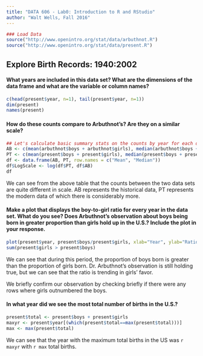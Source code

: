 ```yaml
---
title: "DATA 606 - Lab0: Introduction to R and RStudio"
author: "Walt Wells, Fall 2016"
---
```


```r

### Load Data
source("http://www.openintro.org/stat/data/arbuthnot.R")
source("http://www.openintro.org/stat/data/present.R")
```

## Explore Birth Records: 1940:2002

#### What years are included in this data set? What are the dimensions of the data frame and what are the variable or column names?

```r
c(head(present$year, n=1), tail(present$year, n=1))
dim(present)
names(present)
```

#### How do these counts compare to Arbuthnot's? Are they on a similar scale?

```r
## Let's calculate basic summary stats on the counts by year for each dataset
AB <- c(mean(arbuthnot$boys + arbuthnot$girls), median(arbuthnot$boys + arbuthnot$girls))
PT <- c(mean(present$boys + present$girls), median(present$boys + present$girls))
df <- data.frame(AB, PT, row.names = c("Mean", "Median"))
df$LogScale <- log(df$PT, df$AB)
df

```

We can see from the above table that the counts between the two data sets are quite different in scale.   AB represents the historical data, PT represents the modern data of which there is considerably more.

#### Make a plot that displays the boy-to-girl ratio for every year in the data set. What do you see? Does Arbuthnot's observation about boys being born in greater proportion than girls hold up in the U.S.? Include the plot in your response.

```r
plot(present$year, present$boys/present$girls, xlab="Year", ylab="Ratio of Boys to Girls", main="Ratio of Boy to Girl Births, 1940-2002")
sum(present$girls > present$boys)
```

We can see that during this period, the proportion of boys born is greater than the proportion of girls born.   Dr. Arbuthnot's observation is still holding true, but we can see that the ratio is trending in girls' favor.  

We briefly confirm our observation by checking briefly if there were any rows where girls outnumbered the boys.  

#### In what year did we see the most total number of births in the U.S.? 

```r
present$total <- present$boys + present$girls
maxyr <- present$year[(which(present$total==max(present$total)))]
max <- max(present$total)                     
```

We can see that the year with the maximum total births in the US was `r maxyr` with `r max` total births.

